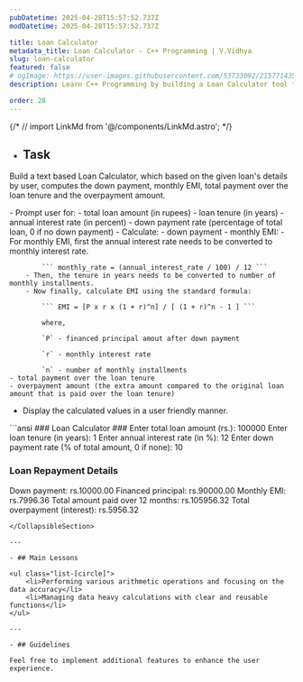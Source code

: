 ```yaml
---
pubDatetime: 2025-04-28T15:57:52.737Z
modDatetime: 2025-04-28T15:57:52.737Z

title: Loan Calculator
metadata_title: Loan Calculator - C++ Programming | V.Vidhya
slug: loan-calculator
featured: false
# ogImage: https://user-images.githubusercontent.com/53733092/215771435-25408246-2309-4f8b-a781-1f3d93bdf0ec.png
description: Learn C++ Programming by building a Loan Calculator tool for your friends.

order: 28
---
```


{/* // import LinkMd from '@/components/LinkMd.astro'; */}

- ## Task

Build a text based Loan Calculator, which based on the given loan's details by user, computes the down payment, monthly EMI, total payment over the loan 
tenure and the overpayment amount.

<CollapsibleSection title="Instructions">
- Prompt user for:
    - total loan amount (in rupees)
    - loan tenure (in years)
    - annual interest rate (in percent)
    - down payment rate (percentage of total loan, 0 if no down payment)
- Calculate:
    - down payment
    - monthly EMI:
        - For monthly EMI, first the annual interest rate needs to be converted to monthly interest rate.
        
            ``` monthly_rate = (annual_interest_rate / 100) / 12 ```
        - Then, the tenure in years needs to be converted to number of monthly installments.
        - Now finally, calculate EMI using the standard formula:

            ``` EMI = [P x r x (1 + r)^n] / [ (1 + r)^n - 1 ] ```

            where, 
            
            `P` - financed principal amout after down payment 
            
            `r` - monthly interest rate
            
            `n` - number of monthly installments
    - total payment over the loan tenure
    - overpayment amount (the extra amount compared to the original loan amount that is paid over the loan tenure)
- Display the calculated values in a user friendly manner.
</CollapsibleSection>

<div class="w-full my-2"></div>

<CollapsibleSection title="Expected Output">
```ansi
### Loan Calculator ###
Enter total loan amount (rs.): 100000
Enter loan tenure (in years): 1
Enter annual interest rate (in %): 12
Enter down payment rate (% of total amount, 0 if none): 10

### Loan Repayment Details ###
Down payment: rs.10000.00
Financed principal: rs.90000.00
Monthly EMI: rs.7996.36
Total amount paid over 12 months: rs.105956.32
Total overpayment (interest): rs.5956.32
```
</CollapsibleSection>

---

- ## Main Lessons

<ul class="list-[circle]">
    <li>Performing various arithmetic operations and focusing on the data accuracy</li>
    <li>Managing data heavy calculations with clear and reusable functions</li>
</ul>

---

- ## Guidelines

Feel free to implement additional features to enhance the user experience.
